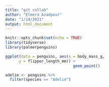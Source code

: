 ```yaml
---
title: "git collab"
author: "Elmera Azadpour"
date: "1/14/2021"
output: html_document
---
```


```r
knitr::opts_chunk$set(echo = TRUE)
library(tidyverse)
library(palmerpenguins)
```

```r
ggplot(data = penguins, aes(x = body_mass_g, 
      y = flipper_length_mm)) + 
                              geom_point()
```

```r
adelie <- penguins %>% 
  filter(species == "Adelie")
```

